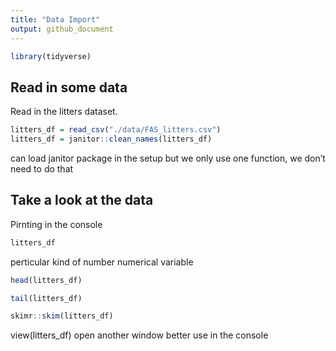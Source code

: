 ```yaml
---
title: "Data Import"
output: github_document
---
```


```r
library(tidyverse)
```

## Read in some data

Read in the litters dataset.

```r
litters_df = read_csv("./data/FAS_litters.csv")
litters_df = janitor::clean_names(litters_df)
```
can load janitor package in the setup
but we only use one function, we don't need to do that


## Take a look at the data

Pirnting in the console 
```r
litters_df
```
<dbl> perticular kind of number
numerical variable

```r
head(litters_df)
```

```r
tail(litters_df)
```

```r
skimr::skim(litters_df)
```

view(litters_df)
open another window
better use in the console
